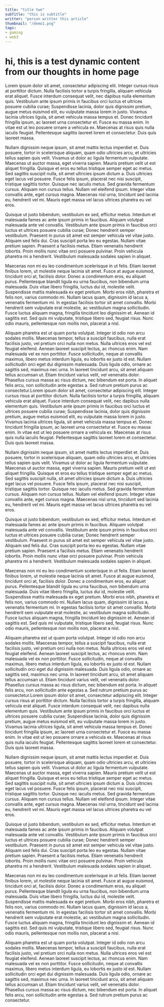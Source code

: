 ---
title: "title two"
subTitle: "this is subtitle"
writter: "person writter this article"
thumbnail: "/demo1.png"
tags: 
- gaming
- web3
---

# hi, this is a test dynamic content from our thoughts in home page


Lorem ipsum dolor sit amet, consectetur adipiscing elit. Integer cursus risus at porttitor dictum. Nulla facilisis tortor a turpis fringilla, aliquam vehicula erat aliquet. Fusce interdum consequat velit, nec dapibus nulla elementum quis. Vestibulum ante ipsum primis in faucibus orci luctus et ultrices posuere cubilia curae; Suspendisse lacinia, dolor quis dignissim pretium, augue metus euismod elit, eu vulputate massa lorem in justo. Vivamus lacinia ultrices ligula, sit amet vehicula massa tempus et. Donec tincidunt fringilla ipsum, ac laoreet urna consectetur et. Fusce eu massa enim. In vitae est ut leo posuere ornare a vehicula ex. Maecenas at risus quis nulla iaculis feugiat. Pellentesque sagittis laoreet lorem et consectetur. Duis quis laoreet massa.

Nullam dignissim neque ipsum, sit amet mattis lectus imperdiet et. Duis posuere, tortor in scelerisque aliquam, quam odio ultricies arcu, et ultricies tellus sapien quis velit. Vivamus ut dolor ac ligula fermentum vulputate. Maecenas ut auctor massa, eget viverra sapien. Mauris pretium velit ut est aliquet fringilla. Quisque et eros eu tellus tristique semper eget ac metus. Sed sagittis suscipit nulla, sit amet ultricies ipsum dictum a. Duis ultricies eget lacus vel posuere. Fusce felis ipsum, placerat nec nisi suscipit, tristique sagittis tortor. Quisque nec iaculis metus. Sed gravida fermentum cursus. Aliquam non cursus tellus. Nullam vel eleifend ipsum. Integer vitae convallis ante, eget cursus magna. Maecenas nisl urna, tincidunt sed lacinia eu, hendrerit vel mi. Mauris eget massa vel lacus ultrices pharetra eu vel eros.

Quisque ut justo bibendum, vestibulum ex sed, efficitur metus. Interdum et malesuada fames ac ante ipsum primis in faucibus. Aliquam volutpat malesuada ante vel convallis. Vestibulum ante ipsum primis in faucibus orci luctus et ultrices posuere cubilia curae; Donec hendrerit semper vestibulum. Praesent in purus sit amet est semper vehicula vel vitae justo. Aliquam sed felis dui. Cras suscipit porta leo eu egestas. Nullam vitae pretium sapien. Praesent a facilisis metus. Etiam venenatis hendrerit lobortis. Proin mollis nunc vitae orci posuere pulvinar. Proin vehicula pharetra mi a hendrerit. Vestibulum malesuada sodales sapien in aliquet.

Maecenas non mi eu leo condimentum scelerisque in ut felis. Etiam laoreet finibus lorem, ut molestie neque lacinia sit amet. Fusce at augue euismod, tincidunt orci at, facilisis dolor. Donec a condimentum eros, eu aliquet purus. Pellentesque blandit ligula eu urna faucibus, non bibendum urna malesuada. Duis vitae libero fringilla, luctus dui id, molestie velit. Suspendisse mattis malesuada ex eget pretium. Morbi eros nibh, pharetra et felis non, varius commodo mi. Nullam lacus quam, dignissim id lacus a, venenatis fermentum mi. In egestas facilisis tortor sit amet convallis. Morbi hendrerit sem vulputate erat molestie, ac vestibulum magna sollicitudin. Fusce luctus aliquam magna, fringilla tincidunt leo dignissim et. Aenean id sagittis est. Sed quis mi vulputate, tristique libero sed, feugiat risus. Nunc odio mauris, pellentesque non mollis non, placerat a nisl.

Aliquam pharetra est ut quam porta volutpat. Integer id odio non arcu sodales mollis. Maecenas tempor, tellus a suscipit faucibus, nulla erat facilisis justo, vel pretium orci nulla non metus. Nulla ultrices eros vel est feugiat eleifend. Aenean laoreet suscipit lectus, ac rhoncus enim. Nam malesuada vel ex non porttitor. Fusce sollicitudin, neque at convallis maximus, libero metus interdum ligula, eu lobortis ex justo id est. Nullam sollicitudin orci eget dui dignissim malesuada. Duis ligula odio, ornare ac sagittis sed, maximus nec urna. In laoreet tincidunt arcu, sit amet aliquam tellus accumsan ut. Etiam tincidunt varius velit, vel venenatis dolor. Phasellus cursus massa ac risus dictum, nec bibendum est porta. In aliquet felis arcu, non sollicitudin ante egestas a. Sed rutrum pretium purus ac consectetur.Lorem ipsum dolor sit amet, consectetur adipiscing elit. Integer cursus risus at porttitor dictum. Nulla facilisis tortor a turpis fringilla, aliquam vehicula erat aliquet. Fusce interdum consequat velit, nec dapibus nulla elementum quis. Vestibulum ante ipsum primis in faucibus orci luctus et ultrices posuere cubilia curae; Suspendisse lacinia, dolor quis dignissim pretium, augue metus euismod elit, eu vulputate massa lorem in justo. Vivamus lacinia ultrices ligula, sit amet vehicula massa tempus et. Donec tincidunt fringilla ipsum, ac laoreet urna consectetur et. Fusce eu massa enim. In vitae est ut leo posuere ornare a vehicula ex. Maecenas at risus quis nulla iaculis feugiat. Pellentesque sagittis laoreet lorem et consectetur. Duis quis laoreet massa.

Nullam dignissim neque ipsum, sit amet mattis lectus imperdiet et. Duis posuere, tortor in scelerisque aliquam, quam odio ultricies arcu, et ultricies tellus sapien quis velit. Vivamus ut dolor ac ligula fermentum vulputate. Maecenas ut auctor massa, eget viverra sapien. Mauris pretium velit ut est aliquet fringilla. Quisque et eros eu tellus tristique semper eget ac metus. Sed sagittis suscipit nulla, sit amet ultricies ipsum dictum a. Duis ultricies eget lacus vel posuere. Fusce felis ipsum, placerat nec nisi suscipit, tristique sagittis tortor. Quisque nec iaculis metus. Sed gravida fermentum cursus. Aliquam non cursus tellus. Nullam vel eleifend ipsum. Integer vitae convallis ante, eget cursus magna. Maecenas nisl urna, tincidunt sed lacinia eu, hendrerit vel mi. Mauris eget massa vel lacus ultrices pharetra eu vel eros.

Quisque ut justo bibendum, vestibulum ex sed, efficitur metus. Interdum et malesuada fames ac ante ipsum primis in faucibus. Aliquam volutpat malesuada ante vel convallis. Vestibulum ante ipsum primis in faucibus orci luctus et ultrices posuere cubilia curae; Donec hendrerit semper vestibulum. Praesent in purus sit amet est semper vehicula vel vitae justo. Aliquam sed felis dui. Cras suscipit porta leo eu egestas. Nullam vitae pretium sapien. Praesent a facilisis metus. Etiam venenatis hendrerit lobortis. Proin mollis nunc vitae orci posuere pulvinar. Proin vehicula pharetra mi a hendrerit. Vestibulum malesuada sodales sapien in aliquet.

Maecenas non mi eu leo condimentum scelerisque in ut felis. Etiam laoreet finibus lorem, ut molestie neque lacinia sit amet. Fusce at augue euismod, tincidunt orci at, facilisis dolor. Donec a condimentum eros, eu aliquet purus. Pellentesque blandit ligula eu urna faucibus, non bibendum urna malesuada. Duis vitae libero fringilla, luctus dui id, molestie velit. Suspendisse mattis malesuada ex eget pretium. Morbi eros nibh, pharetra et felis non, varius commodo mi. Nullam lacus quam, dignissim id lacus a, venenatis fermentum mi. In egestas facilisis tortor sit amet convallis. Morbi hendrerit sem vulputate erat molestie, ac vestibulum magna sollicitudin. Fusce luctus aliquam magna, fringilla tincidunt leo dignissim et. Aenean id sagittis est. Sed quis mi vulputate, tristique libero sed, feugiat risus. Nunc odio mauris, pellentesque non mollis non, placerat a nisl.

Aliquam pharetra est ut quam porta volutpat. Integer id odio non arcu sodales mollis. Maecenas tempor, tellus a suscipit faucibus, nulla erat facilisis justo, vel pretium orci nulla non metus. Nulla ultrices eros vel est feugiat eleifend. Aenean laoreet suscipit lectus, ac rhoncus enim. Nam malesuada vel ex non porttitor. Fusce sollicitudin, neque at convallis maximus, libero metus interdum ligula, eu lobortis ex justo id est. Nullam sollicitudin orci eget dui dignissim malesuada. Duis ligula odio, ornare ac sagittis sed, maximus nec urna. In laoreet tincidunt arcu, sit amet aliquam tellus accumsan ut. Etiam tincidunt varius velit, vel venenatis dolor. Phasellus cursus massa ac risus dictum, nec bibendum est porta. In aliquet felis arcu, non sollicitudin ante egestas a. Sed rutrum pretium purus ac consectetur.Lorem ipsum dolor sit amet, consectetur adipiscing elit. Integer cursus risus at porttitor dictum. Nulla facilisis tortor a turpis fringilla, aliquam vehicula erat aliquet. Fusce interdum consequat velit, nec dapibus nulla elementum quis. Vestibulum ante ipsum primis in faucibus orci luctus et ultrices posuere cubilia curae; Suspendisse lacinia, dolor quis dignissim pretium, augue metus euismod elit, eu vulputate massa lorem in justo. Vivamus lacinia ultrices ligula, sit amet vehicula massa tempus et. Donec tincidunt fringilla ipsum, ac laoreet urna consectetur et. Fusce eu massa enim. In vitae est ut leo posuere ornare a vehicula ex. Maecenas at risus quis nulla iaculis feugiat. Pellentesque sagittis laoreet lorem et consectetur. Duis quis laoreet massa.

Nullam dignissim neque ipsum, sit amet mattis lectus imperdiet et. Duis posuere, tortor in scelerisque aliquam, quam odio ultricies arcu, et ultricies tellus sapien quis velit. Vivamus ut dolor ac ligula fermentum vulputate. Maecenas ut auctor massa, eget viverra sapien. Mauris pretium velit ut est aliquet fringilla. Quisque et eros eu tellus tristique semper eget ac metus. Sed sagittis suscipit nulla, sit amet ultricies ipsum dictum a. Duis ultricies eget lacus vel posuere. Fusce felis ipsum, placerat nec nisi suscipit, tristique sagittis tortor. Quisque nec iaculis metus. Sed gravida fermentum cursus. Aliquam non cursus tellus. Nullam vel eleifend ipsum. Integer vitae convallis ante, eget cursus magna. Maecenas nisl urna, tincidunt sed lacinia eu, hendrerit vel mi. Mauris eget massa vel lacus ultrices pharetra eu vel eros.

Quisque ut justo bibendum, vestibulum ex sed, efficitur metus. Interdum et malesuada fames ac ante ipsum primis in faucibus. Aliquam volutpat malesuada ante vel convallis. Vestibulum ante ipsum primis in faucibus orci luctus et ultrices posuere cubilia curae; Donec hendrerit semper vestibulum. Praesent in purus sit amet est semper vehicula vel vitae justo. Aliquam sed felis dui. Cras suscipit porta leo eu egestas. Nullam vitae pretium sapien. Praesent a facilisis metus. Etiam venenatis hendrerit lobortis. Proin mollis nunc vitae orci posuere pulvinar. Proin vehicula pharetra mi a hendrerit. Vestibulum malesuada sodales sapien in aliquet.

Maecenas non mi eu leo condimentum scelerisque in ut felis. Etiam laoreet finibus lorem, ut molestie neque lacinia sit amet. Fusce at augue euismod, tincidunt orci at, facilisis dolor. Donec a condimentum eros, eu aliquet purus. Pellentesque blandit ligula eu urna faucibus, non bibendum urna malesuada. Duis vitae libero fringilla, luctus dui id, molestie velit. Suspendisse mattis malesuada ex eget pretium. Morbi eros nibh, pharetra et felis non, varius commodo mi. Nullam lacus quam, dignissim id lacus a, venenatis fermentum mi. In egestas facilisis tortor sit amet convallis. Morbi hendrerit sem vulputate erat molestie, ac vestibulum magna sollicitudin. Fusce luctus aliquam magna, fringilla tincidunt leo dignissim et. Aenean id sagittis est. Sed quis mi vulputate, tristique libero sed, feugiat risus. Nunc odio mauris, pellentesque non mollis non, placerat a nisl.

Aliquam pharetra est ut quam porta volutpat. Integer id odio non arcu sodales mollis. Maecenas tempor, tellus a suscipit faucibus, nulla erat facilisis justo, vel pretium orci nulla non metus. Nulla ultrices eros vel est feugiat eleifend. Aenean laoreet suscipit lectus, ac rhoncus enim. Nam malesuada vel ex non porttitor. Fusce sollicitudin, neque at convallis maximus, libero metus interdum ligula, eu lobortis ex justo id est. Nullam sollicitudin orci eget dui dignissim malesuada. Duis ligula odio, ornare ac sagittis sed, maximus nec urna. In laoreet tincidunt arcu, sit amet aliquam tellus accumsan ut. Etiam tincidunt varius velit, vel venenatis dolor. Phasellus cursus massa ac risus dictum, nec bibendum est porta. In aliquet felis arcu, non sollicitudin ante egestas a. Sed rutrum pretium purus ac consectetur.